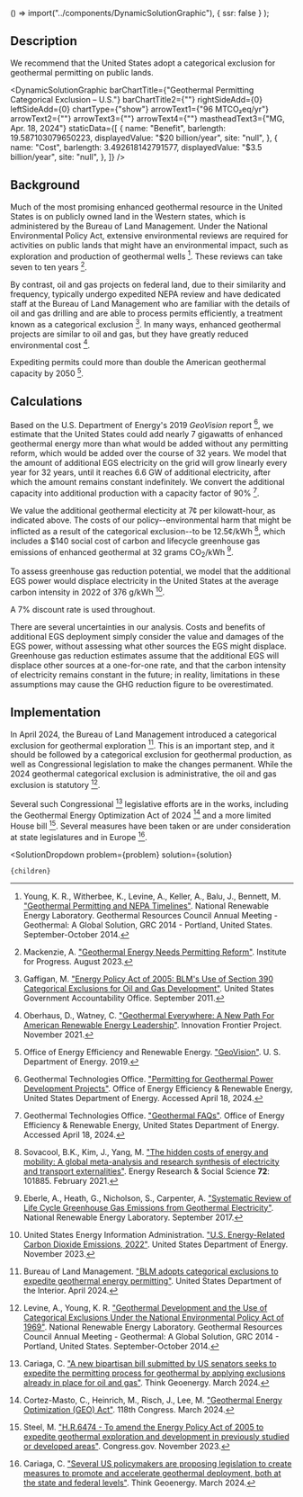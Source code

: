 
  () => import("../components/DynamicSolutionGraphic"),
  { ssr: false }
);

## Description

We recommend that the United States adopt a categorical exclusion for geothermal permitting on public lands.

<DynamicSolutionGraphic
  barChartTitle={"Geothermal Permitting Categorical Exclusion – U.S."}
  barChartTitle2={""}
  rightSideAdd={0}
  leftSideAdd={0}
  chartType={"show"}
  arrowText1={"96 MTCO₂eq/yr"}
  arrowText2={""}
  arrowText3={""}
  arrowText4={""}
  mastheadText3={"MG, Apr. 18, 2024"}
 staticData={[
    {
     name: "Benefit",
      barlength: 19.587103079650223,
      displayedValue: "$20 billion/year",
      site: "null",
    },
    {
      name: "Cost",
      barlength: 3.492618142791577,
      displayedValue: "$3.5 billion/year",
      site: "null",
    },
  ]}
/>

## Background

Much of the most promising enhanced geothermal resource in the United States is on publicly owned land in the Western states, which is administered by the Bureau of Land Management. Under the National Environmental Policy Act, extensive environmental reviews are required for activities on public lands that might have an environmental impact, such as exploration and production of geothermal wells [^"2"]. These reviews can take seven to ten years [^"8"].

By contrast, oil and gas projects on federal land, due to their similarity and frequency, typically undergo expedited NEPA review and have dedicated staff at the Bureau of Land Management who are familiar with the details of oil and gas drilling and are able to process permits efficiently, a treatment known as a categorical exclusion [^"3"]. In many ways, enhanced geothermal projects are similar to oil and gas, but they have greatly reduced environmental cost [^"14"].

Expediting permits could more than double the American geothermal capacity by 2050 [^"15"].



## Calculations

Based on the U.S. Department of Energy's 2019 *GeoVision* report [^"10"], we estimate that the United States could add nearly 7 gigawatts of enhanced geothermal energy more than what would be added without any permitting reform, which would be added over the course of 32 years. We model that the amount of additional EGS electricity on the grid will grow linearly every year for 32 years, until it reaches 6.6 GW of additional electricity, after which the amount remains constant indefinitely. We convert the additional capacity into additional production with a capacity factor of 90% [^"11"].

We value the additional geothermal electicity at 7¢ per kilowatt-hour, as indicated above. The costs of our policy--environmental harm that might be inflicted as a result of the categorical exclusion--to be 12.5¢/kWh [^"12"], which includes a $140 social cost of carbon and lifecycle greenhouse gas emissions of enhanced geothermal at 32 grams CO<sub>2</sub>/kWh [^"13"].

To assess greenhouse gas reduction potential, we model that the additional EGS power would displace electricity in the United States at the average carbon intensity in 2022 of 376 g/kWh [^"16"].

A 7% discount rate is used throughout.

There are several uncertainties in our analysis. Costs and benefits of additional EGS deployment simply consider the value and damages of the EGS power, without assessing what other sources the EGS might displace. Greenhouse gas reduction estimates assume that the additional EGS will displace other sources at a one-for-one rate, and that the carbon intensity of electricity remains constant in the future; in reality, limitations in these assumptions may cause the GHG reduction figure to be overestimated.



## Implementation

In April 2024, the Bureau of Land Management introduced a categorical exclusion for geothermal exploration [^"1"]. This is an important step, and it should be followed by a categorical exclusion for geothermal production, as well as Congressional legislation to make the changes permanent. While the 2024 geothermal categorical exclusion is administrative, the oil and gas exclusion is statutory [^"9"].

Several such Congressional [^"4"] legislative efforts are in the works, including the Geothermal Energy Optimization Act of 2024 [^"5"] and a more limited House bill [^"6"]. Several measures have been taken or are under consideration at state legislatures and in Europe [^"7"].





[^"1"]: Bureau of Land Management. ["BLM adopts categorical exclusions to expedite geothermal energy permitting"](https://www.blm.gov/press-release/blm-adopts-categorical-exclusions-expedite-geothermal-energy-permitting). United States Department of the Interior. April 2024.

[^"2"]: Young, K. R., Witherbee, K., Levine, A., Keller, A., Balu, J., Bennett, M. ["Geothermal Permitting and NEPA Timelines"](https://research-hub.nrel.gov/en/publications/geothermal-permitting-and-nepa-timelines-2). National Renewable Energy Laboratory. Geothermal Resources Council Annual Meeting - Geothermal: A Global Solution, GRC 2014 - Portland, United States. September-October 2014.

[^"3"]: Gaffigan, M. ["Energy Policy Act of 2005: BLM's Use of Section 390 Categorical Exclusions for Oil and Gas Development"](https://www.gao.gov/products/gao-11-941t). United States Government Accountability Office. September 2011.

[^"4"]: Cariaga, C. ["A new bipartisan bill submitted by US senators seeks to expedite the permitting process for geothermal by applying exclusions already in place for oil and gas"](https://www.thinkgeoenergy.com/new-bipartisan-bill-seeks-faster-permitting-for-geothermal-in-us-public-lands/). Think Geoenergy. March 2024.

[^"5"]: Cortez-Masto, C., Heinrich, M., Risch, J., Lee, M. ["Geothermal Energy Optimization (GEO) Act"](https://www.cortezmasto.senate.gov/wp-content/uploads/2024/03/geo_act_text.pdf). 118th Congress. March 2024.

[^"6"]: Steel, M. ["H.R.6474 - To amend the Energy Policy Act of 2005 to expedite geothermal exploration and development in previously studied or developed areas"](https://www.congress.gov/bill/118th-congress/house-bill/6474). Congress.gov. November 2023.

[^"7"]: Cariaga, C. ["Several US policymakers are proposing legislation to create measures to promote and accelerate geothermal deployment, both at the state and federal levels"](https://www.thinkgeoenergy.com/pro-geothermal-policies-being-pushed-in-the-us-at-federal-state-levels/). Think Geoenergy. March 2024.

[^"8"]: Mackenzie, A. ["Geothermal Energy Needs Permitting Reform"](https://ifp.org/geothermal-energy-needs-permitting-reform/). Institute for Progress. August 2023.

[^"9"]: Levine, A., Young, K. R. ["Geothermal Development and the Use of Categorical Exclusions Under the National Environmental Policy Act of 1969"](https://gdr.openei.org/files/1260/GRC%20PAPER%20-%20CX%20-%20FINAL.pdf). National Renewable Energy Laboratory. Geothermal Resources Council Annual Meeting - Geothermal: A Global Solution, GRC 2014 - Portland, United States. September-October 2014.

[^"10"]: Geothermal Technologies Office. ["Permitting for Geothermal Power Development Projects"](https://www.energy.gov/eere/geothermal/permitting-geothermal-power-development-projects). Office of Energy Efficiency & Renewable Energy, United States Department of Energy. Accessed April 18, 2024.

[^"11"]: Geothermal Technologies Office. ["Geothermal FAQs"](https://www.energy.gov/eere/geothermal/geothermal-faqs). Office of Energy Efficiency & Renewable Energy, United States Department of Energy. Accessed April 18, 2024.

[^"12"]: Sovacool, B.K., Kim, J., Yang, M. ["The hidden costs of energy and mobility: A global meta-analysis and research synthesis of electricity and transport externalities"](https://www.sciencedirect.com/science/article/pii/S2214629620304606). Energy Research & Social Science **72**: 101885. February 2021.

[^"13"]: Eberle, A., Heath, G., Nicholson, S., Carpenter, A. ["Systematic Review of Life Cycle Greenhouse Gas Emissions from Geothermal Electricity"](https://www.osti.gov/biblio/1398245). National Renewable Energy Laboratory. September 2017.

[^"14"]: Oberhaus, D., Watney, C. ["Geothermal Everywhere: A New Path For American Renewable Energy Leadership"](https://innovationfrontier.org/geothermal-everywhere-a-new-path-for-american-renewable-energy-leadership/). Innovation Frontier Project. November 2021.

[^"15"]: Office of Energy Efficiency and Renewable Energy. ["GeoVision"](https://apps.openei.org/geovision/). U. S. Department of Energy. 2019.

[^"16"]: United States Energy Information Administration. ["U.S. Energy-Related Carbon Dioxide Emissions, 2022"](https://www.eia.gov/environment/emissions/carbon/). United States Department of Energy. November 2023.

  <SolutionDropdown 
    problem={problem} 
    solution={solution}
  >
    {children}
  </SolutionDropdown>